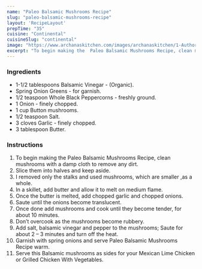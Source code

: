 ---
name: "Paleo Balsamic Mushrooms Recipe"
slug: "paleo-balsamic-mushrooms-recipe"
layout: 'RecipeLayout'
prepTime: "35"
cuisine: "Continental"
cuisineSlug: "continental"
image: "https://www.archanaskitchen.com/images/archanaskitchen/1-Author/KarthikaKrishnan/Paleo_Balsamic_Mushrooms.jpg"
excerpt: "To begin making the  Paleo Balsamic Mushrooms Recipe, clean mushrooms with a damp cloth to remove any dirt"
---

### Ingredients

- 1-1/2 tablespoons Balsamic Vinegar - (Organic).
- Spring Onion Greens - for garnish.
- 1/2 teaspoon Whole Black Peppercorns - freshly ground.
- 1 Onion - finely chopped.
- 1 cup Button mushrooms.
- 1/2 teaspoon Salt.
- 3 cloves Garlic - finely chopped.
- 3 tablespoon Butter.

### Instructions

1. To begin making the  Paleo Balsamic Mushrooms Recipe, clean mushrooms with a damp cloth to remove any dirt.
1. Slice them into halves and keep aside.
1. I removed only the stalks and used mushrooms, which are smaller ,as a whole.
1. In a skillet, add butter and allow it to melt on medium flame.
1. Once the butter is melted, add chopped garlic and chopped onions.
1. Saute until the onions become translucent.
1. Once done add mushrooms and cook until they become tender, for about 10 minutes.
1. Don’t overcook as the mushrooms become rubbery.
1. Add salt, balsamic vinegar and pepper to the mushrooms; Saute for about 2 – 3 minutes and turn off the heat.
1. Garnish with  spring onions and serve Paleo Balsamic Mushrooms Recipe warm.
1. Serve this Balsamic mushrooms as sides for your Mexican Lime Chicken or Grilled Chicken With Vegetables.
